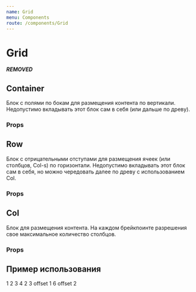 ```yaml
---
name: Grid
menu: Components
route: /components/Grid
---
```




<ThemeSelect />

# Grid
***REMOVED***

## Container
Блок с полями по бокам для размещения контента по вертикали. Недопустимо вкладывать этот блок сам в себя (или дальше по древу).

### Props
<Props of={Container} />

## Row
Блок с отрицательными отступами для размещения ячеек (или столбцов, Col-s) по горизонтали. Недопустимо вкладывать этот блок сам в себя, но можно чередовать далее по древу с использованием Col.

### Props
<Props of={Row} />

## Col
Блок для размещения контента. На каждом брейкпоинте разрешения свое максимальное количество столбцов.

### Props
<Props of={Col} />

## Пример использования
<Playground>
    <ThemeBackground>
        <Container>
            <Row>
                <Col>
                    <Filler>1</Filler>
                </Col>
                <Col size={2}>
                    <Filler>2</Filler>
                </Col>
                <Col size={3}>
                    <Filler>3</Filler>
                </Col>
                <Col size={4}>
                    <Filler>4</Filler>
                </Col>
                <Col size={2}>
                    <Filler>2</Filler>
                </Col>
            </Row>
            <Row>
                <Col size={3} offset={1}>
                    <Filler>3 offset 1</Filler>
                </Col>
                <Col size={6} offset={2}>
                    <Filler>6 offset 2</Filler>
                </Col>
            </Row>
        </Container>
    </ThemeBackground>
</Playground>
